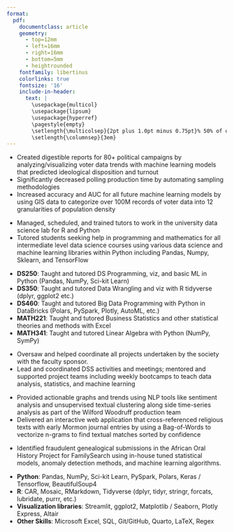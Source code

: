 ```yaml
---
format: 
  pdf: 
    documentclass: article
    geometry:
      - top=12mm
      - left=16mm
      - right=16mm
      - bottom=5mm
      - heightrounded
    fontfamily: libertinus
    colorlinks: true
    fontsize: '16'
    include-in-header: 
      text: |
        \usepackage{multicol}
        \usepackage{lipsum}
        \usepackage{hyperref}
        \pagestyle{empty}
        \setlength{\multicolsep}{2pt plus 1.0pt minus 0.75pt}% 50% of original values
        \setlength{\columnsep}{3em}
---
```

<!-- TITLE -->
\begin{center}
{\fontsize{40}{60}\selectfont \textbf{Alan J Averett}}
\end{center}

<!-- CONTACT INFO -->
\begin{center} 832.856.4666 | ajaverett0@gmail.com | linkedin.com/in/ajaverett
\end{center}
\vspace{12pt}

<!-- EDUCATION: 1ST BULLET -->
\begin{large}
  {\bf EDUCATION}
  \vspace{3pt}
  \hrule
  \begin{multicols}{2}
    \begin{flushleft}{\bf Brigham Young University- Idaho}\end{flushleft}
    \begin{flushright}Rexburg, ID\end{flushright}
  \end{multicols}
  \vspace{-0.17cm}
  \begin{multicols}{2}
    \begin{flushleft}B.Sc. Data Science, Statistics; \textit{Major GPA: 3.9} \end{flushleft}
    \begin{flushright}Apr 2020 - Apr 2024\end{flushright}
  \end{multicols}
  \vspace{-0.25cm}
  \textit{Certifications: Web and Computer Programming; Machine Learning}
\end{large}

\vspace{0.2cm}


\vspace{7pt}

<!-- EXPERIENCE : 1ST BULLET-->
\begin{large}{\bf EXPERIENCE}
\vspace{3pt}
\hrule
  \begin{multicols}{2}
    \begin{flushleft}{\bf \href{https://wpaintel.com/about/}{WPA Intelligence}}\end{flushleft}
    \begin{flushright}Washington D.C.\end{flushright}
  \end{multicols}
  \vspace{-0.17cm}
  \begin{multicols}{2}
    \begin{flushleft}\textit{Machine Learning Intern}\end{flushleft}
    \begin{flushright}Jul 2022 - Nov 2022\end{flushright}
  \end{multicols}
\end{large}
\vspace{-0.16cm}
* Created digestible reports for 80+ political campaigns by analyzing/visualizing voter data trends with machine learning models that predicted ideological disposition and turnout
* Significantly decreased polling production time by automating sampling methodologies
* Increased accuracy and AUC for all future machine learning models by using GIS data to categorize over 100M records of voter data into 12 granularities of population density

\vspace{7pt}

<!-- EXPERIENCE : 2ND BULLET -->
\begin{large}
  \begin{multicols}{2}
    \begin{flushleft}{\bf \href{https://byuidatascience.github.io/lab/}{Mathematics Department BYU-Idaho}}\end{flushleft}
    \begin{flushright}Rexburg, ID\end{flushright}
  \end{multicols}
  \vspace{-0.17cm}
  \begin{multicols}{2}
    \begin{flushleft}\textit{Head Lab Coordinator}\end{flushleft}
    \begin{flushright}May 2023 - Jan 2023\end{flushright}
  \end{multicols}
\end{large}
\vspace{-0.16cm}
* Managed, scheduled, and trained tutors to work in the university data science lab for R and Python
* Tutored students seeking help in programming and mathematics for all intermediate level data science courses using various data science and machine learning libraries within Python including Pandas, Numpy, Sklearn, and TensorFlow

\vspace{6pt}

\begin{large}
  \vspace{-0.17cm}
  \begin{multicols}{2}
    \begin{flushleft}\textit{Teacher's Assistant}\end{flushleft}
    \begin{flushright}Apr 2022 - Present\end{flushright}
  \end{multicols}
\end{large}
\vspace{-0.16cm}
* **DS250**: Taught and tutored DS Programming, viz, and basic ML in Python (Pandas, NumPy, Sci-kit Learn)
* **DS350**: Taught and tutored Data Wrangling and viz with R tidyverse (dplyr, ggplot2 etc.)
* **DS460**: Taught and tutored Big Data Programming with Python in DataBricks (Polars, PySpark, Plotly, AutoML, etc.)
* **MATH221**: Taught and tutored Business Statistics and other statistical theories and methods with Excel
* **MATH341**: Taught and tutored Linear Algebra with Python (NumPy, SymPy)
\vspace{7pt}

\begin{large}
  \vspace{-0.17cm}
  \begin{multicols}{2}
    \begin{flushleft}\textit{Data Science Society President}\end{flushleft}
    \begin{flushright}Mar 2023 - Sep 2023\end{flushright}
  \end{multicols}
\end{large}
* Oversaw and helped coordinate all projects undertaken by the society with the faculty sponsor.
* Lead and coordinated DSS activities and meetings; mentored and supported project teams including weekly bootcamps to teach data analysis, statistics, and machine learning

\vspace{7pt}





\begin{large}{\bf PROJECTS}
\hrule
  \begin{multicols}{2}
    \begin{flushleft}{\bf \href{https://wilfordwoodruffpapers.org/}{Wilford Woodruff Papers}}\end{flushleft}
    \begin{flushright}Rexburg, ID\end{flushright}
  \end{multicols}
  \vspace{-0.17cm}
  \begin{multicols}{2}
    \begin{flushleft}\textit{Data Scientist}\end
    {flushleft}\begin{flushright}May 2023 - Present\end
    {flushright}
  \end{multicols}
\end{large}
\vspace{-0.16cm}
* Provided actionable graphs and trends using NLP tools like sentiment analysis and unsupervised textual clustering along side time-series analysis as part of the Wilford Woodruff production team
* Delivered an interactive web application that cross-referenced religious texts with early Mormon journal entries by using a Bag-of-Words to vectorize n-grams to find textual matches sorted by confidence

\vspace{7pt}

\begin{large}
  \begin{multicols}{2}
    \begin{flushleft}{\bf \href{https://www.familysearch.org/help/oral-history/getting-started}{FamilySearch}}\end{flushleft}
    \begin{flushright}Rexburg, ID\end{flushright}
  \end{multicols}
  \vspace{-0.17cm}
  \begin{multicols}{2}
    \begin{flushleft}\textit{Statistician}\end
    {flushleft}\begin{flushright}Sep 2023 - Present\end
    {flushright}
  \end{multicols}
\end{large}
\vspace{-0.16cm}

* Identified fraudulent genealogical submissions in the African Oral History Project for FamilySearch using in-house tuned statistical models, anomaly detection methods, and machine learning algorithms.

\vspace{7pt}






<!-- SKILLS -->
\begin{large}{\bf SKILLS}
  \vspace{3pt}
  \hrule
\end{large}
\vspace{-0.16cm}
\vspace{6pt}
* **Python**: Pandas, NumPy, Sci-kit Learn, PySpark, Polars, Keras / Tensorflow, BeautifulSoup4 
\vspace{2pt}
* **R**: CAR, Mosaic, RMarkdown, Tidyverse (dplyr, tidyr, stringr, forcats, lubridate, purrr, etc.) 
\vspace{2pt}
* **Visualization libraries**: Streamlit, ggplot2, Matplotlib / Seaborn, Plotly Express, Altair
\vspace{2pt}
* **Other Skills**: Microsoft Excel, SQL, Git/GitHub, Quarto, LaTeX, Regex

